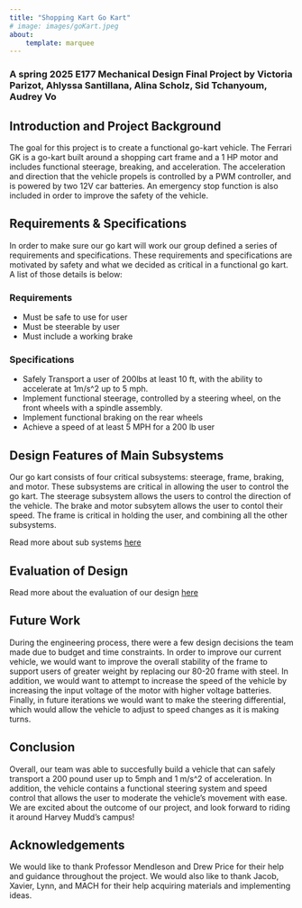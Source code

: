 ```yaml
---
title: "Shopping Kart Go Kart"
# image: images/goKart.jpeg
about:
    template: marquee
---
```

<!-- Templates: https://quarto.org/docs/websites/website-about.html -->

### A spring 2025 E177 Mechanical Design Final Project by Victoria Parizot, Ahlyssa Santillana, Alina Scholz, Sid Tchanyoum, Audrey Vo

## Introduction and Project Background
<!-- Introduction and Project Background: Provides clear and complete overview of the project -->
The goal for this project is to create a functional go-kart vehicle. The Ferrari GK is a go-kart built around a shopping cart frame and a 1 HP motor and includes functional steerage, breaking, and acceleration. The acceleration and direction that the vehicle propels is controlled by a PWM controller, and is powered by two 12V car batteries. An emergency stop function is also included in order to improve the safety of the vehicle. 


<!-- 
A demo of our final project is here:
{{< video https://youtu.be/2ftOxwlH3vE>}} -->

## Requirements & Specifications
<!-- Requirements and Specifications (i.e., what does the design need to do?)
Highlights and justifies clear quantitative and qualitative requirements and specifications for the design -->

In order to make sure our go kart will work our group defined a series of requirements and specifications. These requirements and specifications are motivated by safety and what we decided as critical in a functional go kart. A list of those details is below:

### Requirements
- Must be safe to use for user
- Must be steerable by user
- Must include a working brake

### Specifications
- Safely Transport a user of 200lbs at least 10 ft, with the ability to accelerate at 1m/s^2 up to 5 mph. 
- Implement functional steerage, controlled by a steering wheel, on the front wheels with a spindle assembly. 
- Implement functional braking on the rear wheels 
- Achieve a speed of at least 5 MPH for a 200 lb user


## Design Features of Main Subsystems
Our go kart consists of four critical subsystems: steerage, frame, braking, and motor. These subsystems are critical in allowing the user to control the go kart. The steerage subsystem allows the users to control the direction of the vehicle. The brake and motor subsytem allows the user to contol their speed. The frame is critical in holding the user, and combining all the other subsystems.

Read more about sub systems [here](designfeatures.qmd)

## Evaluation of Design
Read more about the evaluation of our design [here](evaluationofdesign.qmd)

## Future Work
<!-- Presents clear and specific directions for future work -->
During the engineering process, there were a few design decisions the team made due to budget and time constraints. In order to improve our current vehicle, we would want to improve the overall stability of the frame to support users of greater weight by replacing our 80-20 frame with steel. In addition, we would want to attempt to increase the speed of the vehicle by increasing the input voltage of the motor with higher voltage batteries. Finally, in future iterations we would want to make the steering differential, which would allow the vehicle to adjust to speed changes as it is making turns. 


## Conclusion
<!-- Clearly summarizes key takeaways from project and recommendations for future work -->
Overall, our team was able to succesfully build a vehicle that can safely transport a 200 pound user up to 5mph and 1 m/s^2 of acceleration. In addition, the vehicle contains a functional steering system and speed control that allows the user to moderate the vehicle's movement with ease. We are excited about the outcome of our project, and look forward to riding it around Harvey Mudd's campus!

## Acknowledgements
We would like to thank Professor Mendleson and Drew Price for their help and guidance throughout the project. We would also like to thank Jacob, Xavier, Lynn, and MACH for their help acquiring materials and implementing ideas. 
<!-- 
# References
We took inspiration from the following: -->

<!-- [Brian Simpkins and Kevin Kim's Auto Audio Harmonizer](https://briansimpkins.github.io/E155_Final/) -->
<!-- [STM32L4 DAC & DMA by Learning Embedded World](https://youtu.be/X9T0ZND_eZc?si=qwe-sAcXkT96tGlL) -->


